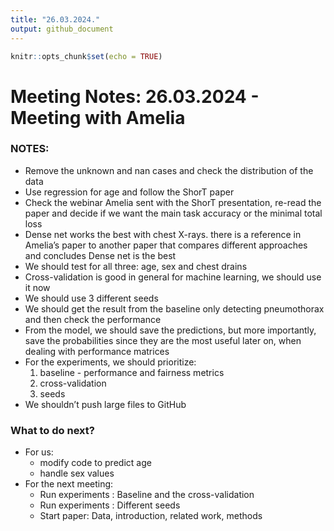 ```yaml
---
title: "26.03.2024."
output: github_document
---
```


```r
knitr::opts_chunk$set(echo = TRUE)
```

# Meeting Notes: 26.03.2024 - Meeting with Amelia

### NOTES:

- Remove the unknown and nan cases and check the distribution of the data
- Use regression for age and follow the ShorT paper
- Check the webinar Amelia sent with the ShorT presentation, re-read the paper and decide if we want the main task accuracy or the minimal total loss
- Dense net works the best with chest X-rays. there is a reference in Amelia’s paper to another paper that compares different approaches and concludes Dense net is the best
- We should test for all three: age, sex and chest drains
- Cross-validation is good in general for machine learning, we should use it now
- We should use 3 different seeds
- We should get the result from the baseline only detecting pneumothorax and then check the performance
- From the model, we should save the predictions, but more importantly, save the probabilities since they are the most useful later on, when dealing with performance matrices
- For the experiments, we should prioritize:
    1. baseline - performance and fairness metrics
    2. cross-validation
    3. seeds
- We shouldn’t push large files to GitHub


### What to do next?

- For us:
    - modify code to predict age
    - handle sex values
    
- For the next meeting:
    - Run experiments : Baseline and the cross-validation
    - Run experiments : Different seeds
    - Start paper: Data, introduction, related work, methods